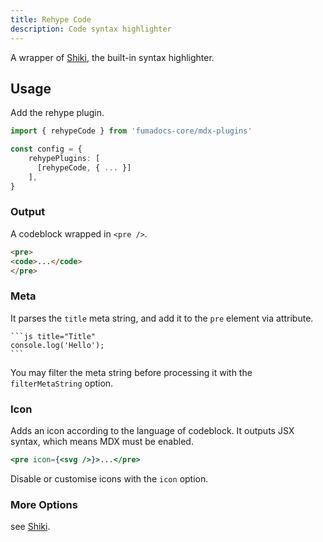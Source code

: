 ```yaml
---
title: Rehype Code
description: Code syntax highlighter
---
```


A wrapper of [Shiki](https://shiki.style), the built-in syntax highlighter.

## Usage

Add the rehype plugin.

```ts
import { rehypeCode } from 'fumadocs-core/mdx-plugins'

const config = {
    rehypePlugins: [
      [rehypeCode, { ... }]
    ],
}
```

### Output

A codeblock wrapped in `<pre />`.

```html
<pre>
<code>...</code>
</pre>
```

### Meta

It parses the `title` meta string, and add it to the `pre` element via attribute.

````mdx
```js title="Title"
console.log('Hello');
```
````

You may filter the meta string before processing it with the `filterMetaString` option.

### Icon

Adds an icon according to the language of codeblock. It outputs JSX syntax, which means MDX must be enabled.

```jsx
<pre icon={<svg />}>...</pre>
```

Disable or customise icons with the `icon` option.

### More Options

see [Shiki](https://shiki.style).
